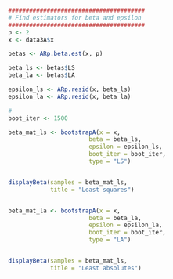 \section{Problem A: Comparing $AR(2)$ parameter estimators using resampling of residuals}

\subsection{1.}

```r
#######################################
# Find estimators for beta and epsilon
#######################################
p <- 2
x <- data3A$x

betas <- ARp.beta.est(x, p)

beta_ls <- betas$LS
beta_la <- betas$LA

epsilon_ls <- ARp.resid(x, beta_ls)
epsilon_la <- ARp.resid(x, beta_la)
```

```r

# 
boot_iter <- 1500

beta_mat_ls <- bootstrapA(x = x,
                       beta = beta_ls,
                       epsilon = epsilon_ls,
                       boot_iter = boot_iter,
                       type = "LS")


displayBeta(samples = beta_mat_ls,
            title = "Least squares")


beta_mat_la <- bootstrapA(x = x,
                       beta = beta_la,
                       epsilon = epsilon_la,
                       boot_iter = boot_iter,
                       type = "LA")


displayBeta(samples = beta_mat_ls,
            title = "Least absolutes")


```



